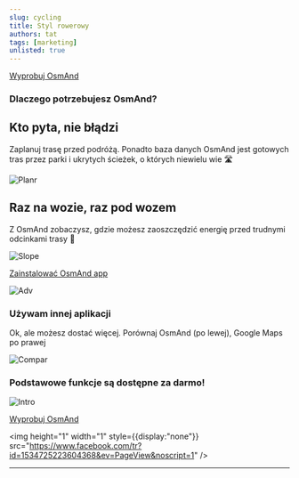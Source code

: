 ```yaml
---
slug: cycling
title: Styl rowerowy
authors: tat
tags: [marketing]
unlisted: true
---
```




<div class="promobutton">
    <a class="button--black" href='https://osmand.net/apps/'>Wyprobuj OsmAnd</a>
</div>

<CyclingShots />

<div className="my-page-wrapper">
<Tanya />
</div>


### Dlaczego potrzebujesz OsmAnd?

##  Kto pyta, nie błądzi

Zaplanuj trasę przed podróżą. 
Ponadto baza danych OsmAnd jest gotowych tras przez parki i ukrytych ścieżek, o których niewielu wie  🛣️ 

<!-- truncate -->

![Planr](./routeplan.png)

## Raz na wozie, raz pod wozem

Z OsmAnd zobaczysz, gdzie możesz zaoszczędzić energię przed trudnymi odcinkami trasy 🚴

![Slope](./routeslope.png)


<div class="promobutton">
    <a class="button--black" href='https://osmand.net/apps/'>Zainstalować OsmAnd app</a>
</div>

![Adv](./bannerend.png)

### Używam innej aplikacji 

Ok, ale możesz dostać więcej. Porównaj OsmAnd (po lewej), Google Maps po prawej 

![Compar](./compar.png)

### Podstawowe funkcje są dostępne za darmo!

![Intro](./freepro2.png)

<div class="promobutton">
    <a class="button--black" href='https://osmand.net/apps/'>Wyprobuj OsmAnd</a>
</div>

<script>
{`!function(f,b,e,v,n,t,s) {
  if(f.fbq)return;n=f.fbq=function(){n.callMethod?
  n.callMethod.apply(n,arguments):n.queue.push(arguments)};
  if(!f._fbq)f._fbq=n;n.push=n;n.loaded=!0;n.version='2.0';
  n.queue=[];t=b.createElement(e);t.async=!0;
  t.src=v;s=b.getElementsByTagName(e)[0];
  s.parentNode.insertBefore(t,s)}(window, document,'script',
  'https://connect.facebook.net/en_US/fbevents.js');
  fbq('init', '1534725223604368');
  fbq('track', 'PageView');`}
</script>
<noscript><img height="1" width="1" style={{display:"none"}}
src="https://www.facebook.com/tr?id=1534725223604368&ev=PageView&noscript=1"
/></noscript>  


_________________________________________________

<LinksSocial/>
<LinksTelegram/>
<AppleStore/>
<AndroidStore/>

